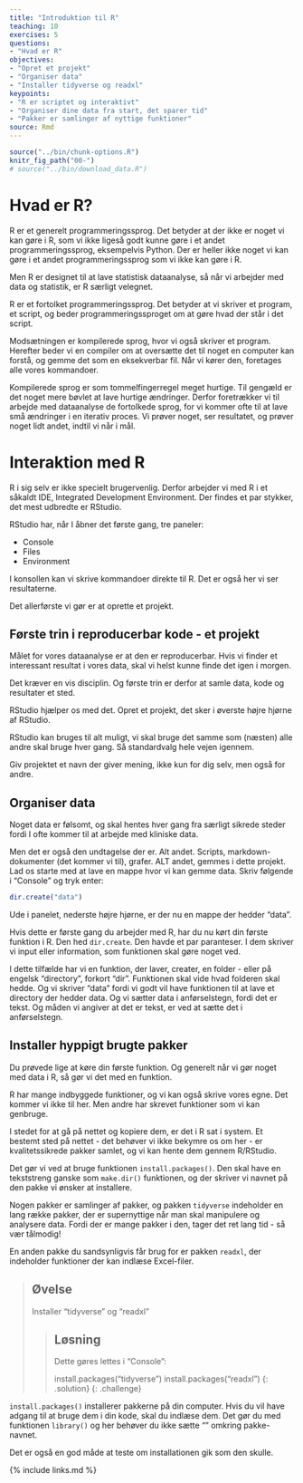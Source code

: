 ```yaml
---
title: "Introduktion til R"
teaching: 10
exercises: 5
questions:
- "Hvad er R"
objectives:
- "Opret et projekt"
- "Organiser data"
- "Installer tidyverse og readxl"
keypoints:
- "R er scriptet og interaktivt"
- "Organiser dine data fra start, det sparer tid"
- "Pakker er samlinger af nyttige funktioner"
source: Rmd
---
```


```r
source("../bin/chunk-options.R")
knitr_fig_path("00-")
# source("../bin/download_data.R")
```

# Hvad er R?

R er et generelt programmeringssprog. Det betyder at der ikke er noget
vi kan gøre i R, som vi ikke ligeså godt kunne gøre i et andet programmeringssprog, eksempelvis Python. Der er heller ikke noget vi kan
gøre i et andet programmeringssprog som vi ikke kan gøre i R.

Men R er designet til at lave statistisk dataanalyse, så når vi arbejder 
med data og statistik, er R særligt velegnet. 

R er et fortolket programmeringssprog. Det betyder at vi skriver et program,
et script, og beder programmeringssproget om at gøre hvad der står i det 
script. 

Modsætningen er kompilerede sprog, hvor vi også skriver et program. Herefter
beder vi en compiler om at oversætte det til noget en computer kan forstå,
og gemme det som en eksekverbar fil. Når vi kører den, foretages alle
vores kommandoer.

Kompilerede sprog er som tommelfingerregel meget hurtige. Til gengæld er 
det noget mere bøvlet at lave hurtige ændringer. Derfor foretrækker vi
til arbejde med dataanalyse de fortolkede sprog, for vi kommer ofte til at
lave små ændringer i en iterativ proces. Vi prøver noget, ser resultatet,
og prøver noget lidt andet, indtil vi når i mål.

# Interaktion med R

R i sig selv er ikke specielt brugervenlig. Derfor arbejder vi med R i et
såkaldt IDE, Integrated Development Environment. Der findes et par stykker,
det mest udbredte er RStudio.

RStudio har, når I åbner det første gang, tre paneler:

* Console
* Files
* Environment

I konsollen kan vi skrive kommandoer direkte til R. Det er også her vi 
ser resultaterne.

Det allerførste vi gør er at oprette et projekt.

## Første trin i reproducerbar kode - et projekt

Målet for vores dataanalyse er at den er reproducerbar. Hvis vi finder et
interessant resultat i vores data, skal vi helst kunne finde det igen i 
morgen.

Det kræver en vis disciplin. Og første trin er derfor at samle data, 
kode og resultater et sted. 

RStudio hjælper os med det. Opret et projekt, det sker i øverste højre
hjørne af RStudio. 

RStudio kan bruges til alt muligt, vi skal bruge det samme som (næsten) alle 
andre skal bruge hver gang. Så standardvalg hele vejen igennem.

Giv projektet et navn der giver mening, ikke kun for dig selv, men også
for andre. 

## Organiser data

Noget data er følsomt, og skal hentes hver gang fra særligt sikrede 
steder fordi I ofte kommer til at arbejde med kliniske data.

Men det er også den undtagelse der er. Alt andet. Scripts,
markdown-dokumenter (det kommer vi til), grafer. ALT andet, gemmes i dette
projekt. Lad os starte med at lave en mappe hvor vi kan gemme data. 
Skriv følgende i "Console" og tryk enter:

```r
dir.create("data")
```

Ude i panelet, nederste højre hjørne, er der nu en mappe der hedder "data".

Hvis dette er første gang du arbejder med R, har du nu kørt din første
funktion i R. Den hed `dir.create`. Den havde et par paranteser. I dem
skriver vi input eller information, som funktionen skal gøre noget ved.

I dette tilfælde har vi en funktion, der laver, creater, en folder - eller
på engelsk "directory", forkort "dir". Funktionen skal vide hvad folderen
skal hedde. Og vi skriver "data" fordi vi godt vil have funktionen til at
lave et directory der hedder data. Og vi sætter data i anførselstegn, fordi
det er tekst. Og måden vi angiver at det er tekst, er ved at sætte det
i anførselstegn.

## Installer hyppigt brugte pakker

Du prøvede lige at køre din første funktion. Og generelt når vi gør noget med
data i R, så gør vi det med en funktion. 

R har mange indbyggede funktioner, og vi kan også skrive vores egne. Det kommer 
vi ikke til her. Men andre har skrevet funktioner som vi kan genbruge.

I stedet for at gå på nettet og kopiere dem, er det i R sat i system. Et bestemt
sted på nettet - det behøver vi ikke bekymre os om her - er kvalitetssikrede 
pakker samlet, og vi kan hente dem gennem R/RStudio.

Det gør vi ved at bruge funktionen `install.packages()`. Den skal have en 
tekststreng ganske som `make.dir()` funktionen, og der skriver vi navnet på 
den pakke vi ønsker at installere. 

Nogen pakker er samlinger af pakker, og 
pakken `tidyverse` indeholder en lang række pakker, der er supernyttige når man 
skal manipulere og analysere data. Fordi der er mange pakker i den, tager det 
ret lang tid - så vær tålmodig!

En anden pakke du sandsynligvis får brug for
er pakken `readxl`, der indeholder funktioner der kan indlæse Excel-filer.

> ## Øvelse
>
> Installer "tidyverse" og "readxl"
>
> > ## Løsning
> > 
> > Dette gøres lettes i "Console":
> > 
> > install.packages("tidyverse")
> > install.packages("readxl")
> {: .solution}
{: .challenge}

`install.packages()` installerer pakkerne på din computer. Hvis du vil have 
adgang til at bruge dem i din kode, skal du indlæse dem. Det gør du med 
funktionen `library()` og her behøver du ikke sætte "" omkring pakke-navnet.

Det er også en god måde at teste om installationen gik som den skulle.


{% include links.md %}
